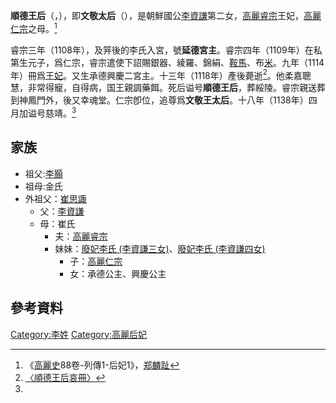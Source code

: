 '''順德王后'''（{{lang|ko|순덕왕후}}，{{bd|1094年||1118年|catIdx=L}}），即'''文敬太后'''（{{lang|ko|문경태후}}），是朝鮮國公[[李資謙|李資謙]]第二女，[[高麗睿宗|高麗睿宗]]王妃，[[高麗仁宗|高麗仁宗]]之母。<ref name= "gls">《[[高麗史|高麗史]]88卷-列傳1-后妃1》，[[郑麟趾|郑麟趾]]</ref>

睿宗三年（1108年），及笄後的李氏入宮，號'''延德宮主'''。睿宗四年（1109年）在私第生元子，爲仁宗，睿宗遣使下詔賜銀器、綾羅、錦絹、[[鞍|鞍]][[馬|馬]]、布[[稻|米]]。九年（1114年）冊爲[[王妃|王妃]]。又生承德興慶二宮主。十三年（1118年）產後薨逝<ref>[http://db.history.go.kr/id/muds_005_0010_0170 〈順德王后哀冊〉]</ref>。他柔嘉聰慧，非常得寵，自得病，国王親調藥餌。死后谥号'''順德王后'''，葬綏陵。睿宗親送葬到神鳳門外，後又幸魂堂。仁宗卽位，追尊爲'''文敬王太后'''。十八年（1138年）四月加谥号慈靖。<ref name= "gls" />

== 家族 ==
*祖父:[[李顥|李顥]]
*祖母:金氏
*外祖父：[[崔思諏|崔思諏]]
**父：[[李資謙|李資謙]]
**母：崔氏
***夫：[[高麗睿宗|高麗睿宗]]
***妹妹：[[廢妃李氏_(李資謙三女)|廢妃李氏 (李資謙三女)]]、[[廢妃李氏_(李資謙四女)|廢妃李氏 (李資謙四女)]]
**** 子：[[高麗仁宗|高麗仁宗]]
**** 女：承德公主、興慶公主

== 參考資料 ==
<div class="references-small">
<references></references>
</div>

{{高麗王后}}
[[Category:李姓|Category:李姓]]
[[Category:高麗后妃|Category:高麗后妃]]